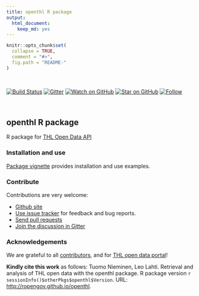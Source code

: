 ```yaml
---
title: openthl R package
output: 
  html_document: 
    keep_md: yes
---
```


```r
knitr::opts_chunk$set(
  collapse = TRUE,
  comment = "#>",
  fig.path = "README-"
)
```

<br>

<!--[![codecov.io](https://codecov.io/github/rOpenGov/openthl/coverage.svg?branch=master)](https://codecov.io/github/rOpenGov/openthl?branch=master)-->
[![Build Status](https://travis-ci.org/rOpenGov/openthl.svg?branch=master)](https://travis-ci.org/rOpenGov/openthl)
[![Gitter](https://badges.gitter.im/rOpenGov/openthl.svg)](https://gitter.im/rOpenGov)
[![Watch on GitHub][github-watch-badge]][github-watch]
[![Star on GitHub][github-star-badge]][github-star]
[![Follow](https://img.shields.io/twitter/follow/ropengov.svg?style=social)](https://twitter.com/intent/follow?screen_name=ropengov)

<br>

## openthl R package

<!-- README.md is generated from README.Rmd. Please edit that file -->

R package for [THL Open Data API](https://yhteistyotilat.fi/wiki08/x/RoCkAQ)


### Installation and use

[Package vignette](https://ropengov.github.io/openthl/articles/vignette.html) provides installation and use examples.



### Contribute

Contributions are very welcome:

  * [Github site](https://github.com/ropengov/openthl)
  * [Use issue tracker](https://github.com/ropengov/openthl/issues) for feedback and bug reports.
  * [Send pull requests](https://github.com/ropengov/openthl/)
  * [Join the discussion in Gitter](https://gitter.im/rOpenGov/)


### Acknowledgements

We are grateful to all [contributors](https://github.com/rOpenGov/openthl/graphs/contributors), and for [THL open data portal](https://thl.fi/en/web/thlfi-en/statistics/statistical-databases/open-data)! 

**Kindly cite this work** as follows: Tuomo Nieminen, Leo Lahti. Retrieval and analysis of THL open data with the openthl package. R package version `r sessionInfo()$otherPkgs$openthl$Version`. URL: [http://ropengov.github.io/openthl](http://ropengov.github.io/openthl).


[chat-badge]: https://img.shields.io/badge/chat-on%20gitter-46BC99.svg?style=flat-square
[chat]: https://gitter.im/ropengov/
[build-badge]: https://img.shields.io/travis/ropengov/openthl.svg?style=flat-square
[build]: https://travis-ci.org/ropengov/openthl
[version-badge]: https://img.shields.io/npm/v/openthl.svg?style=flat-square
[package]: https://www.npmjs.com/package/openthl
[license-badge]: https://img.shields.io/npm/l/openthl.svg?style=flat-square
[license]: https://github.com/ropengov/openthl/blob/master/LICENSE
[prs-badge]: https://img.shields.io/badge/PRs-welcome-brightgreen.svg?style=flat-square
[prs]: http://makeapullrequest.com
[donate-badge]: https://img.shields.io/badge/$-support-green.svg?style=flat-square
[donate]: http://kcd.im/donate
[coc-badge]: https://img.shields.io/badge/code%20of-conduct-ff69b4.svg?style=flat-square
[coc]: https://github.com/ropengov/openthl/blob/master/other/CODE_OF_CONDUCT.md
[implementations-badge]: https://img.shields.io/badge/%F0%9F%92%A1-implementations-8C8E93.svg?style=flat-square
[implementations]: https://github.com/ropengov/openthl/blob/master/other/IMPLEMENTATIONS.md
[github-watch-badge]: https://img.shields.io/github/watchers/ropengov/openthl.svg?style=social
[github-watch]: https://github.com/ropengov/openthl/watchers
[github-star-badge]: https://img.shields.io/github/stars/ropengov/openthl.svg?style=social
[github-star]: https://github.com/ropengov/openthl/stargazers
[twitter]: https://twitter.com/intent/tweet?text=Check%20out%20openthl!%20%E2%9C%A8%20Recognize%20all%20contributors,%20not%20just%20the%20ones%20who%20commit%20code%20%E2%9C%A8%20https://github.com/ropengov/openthl%20%F0%9F%A4%97
[twitter-badge]: https://img.shields.io/twitter/url/https/github.com/ropengov/openthl.svg?style=social
[emojis]: https://github.com/ropengov/openthl#emoji-key
[openthl]: https://github.com/ropengov/openthl
